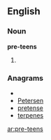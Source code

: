 ==English==

===Noun===
'''pre-teens'''

# {{plural of|[[pre-teen]]}}

===Anagrams===
* {{alphagram|eeenprst}}
* [[Petersen#English|Petersen]]
* [[pretense#English|pretense]]
* [[terpenes#English|terpenes]]

[[ar:pre-teens]]